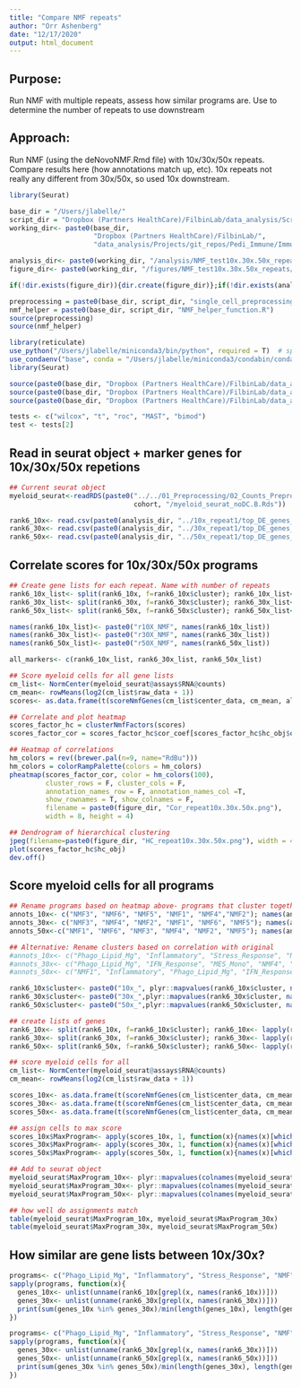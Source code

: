```yaml
---
title: "Compare NMF repeats"
author: "Orr Ashenberg"
date: "12/17/2020"
output: html_document
---
```


## Purpose:
Run NMF with multiple repeats, assess how similar programs are. Use to determine the number of repeats to use downstream

## Approach:
Run NMF (using the deNovoNMF.Rmd file) with 10x/30x/50x repeats. Compare results here (how annotations match up, etc). 10x repeats not really any different from 30x/50x, so used 10x downstream.

```r
library(Seurat) 

base_dir = "/Users/jlabelle/"
script_dir = "Dropbox (Partners HealthCare)/FilbinLab/data_analysis/Scripts/"
working_dir<- paste0(base_dir, 
                     "Dropbox (Partners HealthCare)/FilbinLab/",
                     "data_analysis/Projects/git_repos/Pedi_Immune/ImmuneCellAnalysis/02b_Myeloid/01a_NMF/")

analysis_dir<- paste0(working_dir, "/analysis/NMF_test10x.30x.50x_repeats/compare_repeats/")
figure_dir<- paste0(working_dir, "/figures/NMF_test10x.30x.50x_repeats/compare_repeats/")

if(!dir.exists(figure_dir)){dir.create(figure_dir)};if(!dir.exists(analysis_dir)){dir.create(analysis_dir)}

preprocessing = paste0(base_dir, script_dir, "single_cell_preprocessing_helper_functions.R")
nmf_helper = paste0(base_dir, script_dir, "NMF_helper_function.R")
source(preprocessing)
source(nmf_helper)

library(reticulate) 
use_python("/Users/jlabelle/miniconda3/bin/python", required = T)  # specify python in my conda env for scrublet
use_condaenv("base", conda = "/Users/jlabelle/miniconda3/condabin/conda")  # reticulate library to load the conda environnment for running
library(Seurat)

source(paste0(base_dir, "Dropbox (Partners HealthCare)/FilbinLab/data_analysis/", "/Scripts/plotutils.R"))
source(paste0(base_dir, "Dropbox (Partners HealthCare)/FilbinLab/data_analysis/", "/Scripts/seurat3utils.R"))
source(paste0(base_dir, "Dropbox (Partners HealthCare)/FilbinLab/data_analysis/", "/Scripts/color.R"))

tests <- c("wilcox", "t", "roc", "MAST", "bimod")
test <- tests[2]
```

## Read in seurat object + marker genes for 10x/30x/50x repetions
```r
## Current seurat object
myeloid_seurat<-readRDS(paste0("../../01_Preprocessing/02_Counts_Preprocess/analysis/detailed_annotation/",integration, "/",
                               cohort, "/myeloid_seurat_noDC.B.Rds"))

rank6_10x<- read.csv(paste0(analysis_dir, "../10x_repeat1/top_DE_genes_NMF_rank6.csv"))
rank6_30x<- read.csv(paste0(analysis_dir, "../30x_repeat1/top_DE_genes_NMF_rank6.csv"))
rank6_50x<- read.csv(paste0(analysis_dir, "../50x_repeat1/top_DE_genes_NMF_rank6.csv"))

```

## Correlate scores for 10x/30x/50x programs
```r
## Create gene lists for each repeat. Name with number of repeats
rank6_10x_list<- split(rank6_10x, f=rank6_10x$cluster); rank6_10x_list<-lapply(rank6_10x_list, function(x){x$gene})
rank6_30x_list<- split(rank6_30x, f=rank6_30x$cluster); rank6_30x_list<-lapply(rank6_30x_list, function(x){x$gene})
rank6_50x_list<- split(rank6_50x, f=rank6_50x$cluster); rank6_50x_list<-lapply(rank6_50x_list, function(x){x$gene})

names(rank6_10x_list)<- paste0("r10X_NMF", names(rank6_10x_list))
names(rank6_30x_list)<- paste0("r30X_NMF", names(rank6_30x_list))
names(rank6_50x_list)<- paste0("r50X_NMF", names(rank6_50x_list))

all_markers<- c(rank6_10x_list, rank6_30x_list, rank6_50x_list)

## Score myeloid cells for all gene lists
cm_list<- NormCenter(myeloid_seurat@assays$RNA@counts)
cm_mean<- rowMeans(log2(cm_list$raw_data + 1))
scores<- as.data.frame(t(scoreNmfGenes(cm_list$center_data, cm_mean, all_markers)))

## Correlate and plot heatmap
scores_factor_hc = clusterNmfFactors(scores)
scores_factor_cor = scores_factor_hc$cor_coef[scores_factor_hc$hc_obj$order, scores_factor_hc$hc_obj$order]

## Heatmap of correlations
hm_colors = rev((brewer.pal(n=9, name="RdBu")))
hm_colors = colorRampPalette(colors = hm_colors)
pheatmap(scores_factor_cor, color = hm_colors(100), 
         cluster_rows = F, cluster_cols = F, 
         annotation_names_row = F, annotation_names_col =T,
         show_rownames = T, show_colnames = F,
         filename = paste0(figure_dir, "Cor_repeat10x.30x.50x.png"),
         width = 8, height = 4)

## Dendrogram of hierarchical clustering 
jpeg(filename=paste0(figure_dir, "HC_repeat10x.30x.50x.png"), width = 400, height = 600)
plot(scores_factor_hc$hc_obj)
dev.off()
```

## Score myeloid cells for all programs
```r
## Rename programs based on heatmap above- programs that cluster together named as same NMF
annots_10x<- c("NMF3", "NMF6", "NMF5", "NMF1", "NMF4","NMF2"); names(annots_10x)<- as.character(1:6)
annots_30x<- c("NMF3", "NMF4", "NMF2", "NMF1", "NMF6", "NMF5"); names(annots_30x)<- as.character(1:6)
annots_50x<-c("NMF1", "NMF6", "NMF3", "NMF4", "NMF2", "NMF5"); names(annots_50x)<- as.character(1:6)

## Alternative: Rename clusters based on correlation with original
#annots_10x<- c("Phago_Lipid_Mg", "Inflammatory", "Stress_Response", "NMF4", "IFN_Response", "MES_Mono"); names(annots_10x)<- as.character(1:6)
#annots_30x<- c("Phago_Lipid_Mg", "IFN_Response", "MES_Mono", "NMF4", "Inflammatory", "Stress_Response"); names(annots_30x)<- as.character(1:6)
#annots_50x<- c("NMF1", "Inflammatory", "Phago_Lipid_Mg", "IFN_Response", "MES_Mono", "Stress_Response"); names(annots_50x)<- as.character(1:6)

rank6_10x$cluster<- paste0("10x_", plyr::mapvalues(rank6_10x$cluster, names(annots_10x), annots_10x))
rank6_30x$cluster<- paste0("30x_",plyr::mapvalues(rank6_30x$cluster, names(annots_30x), annots_30x))
rank6_50x$cluster<- paste0("50x_",plyr::mapvalues(rank6_50x$cluster, names(annots_50x), annots_50x))

## create lists of genes
rank6_10x<- split(rank6_10x, f=rank6_10x$cluster); rank6_10x<- lapply(rank6_10x, function(x){x$gene})
rank6_30x<- split(rank6_30x, f=rank6_30x$cluster); rank6_30x<- lapply(rank6_30x, function(x){x$gene})
rank6_50x<- split(rank6_50x, f=rank6_50x$cluster); rank6_50x<- lapply(rank6_50x, function(x){x$gene})

## score myeloid cells for all
cm_list<- NormCenter(myeloid_seurat@assays$RNA@counts)
cm_mean<- rowMeans(log2(cm_list$raw_data + 1))

scores_10x<- as.data.frame(t(scoreNmfGenes(cm_list$center_data, cm_mean, rank6_10x)))
scores_30x<- as.data.frame(t(scoreNmfGenes(cm_list$center_data, cm_mean, rank6_30x)))
scores_50x<- as.data.frame(t(scoreNmfGenes(cm_list$center_data, cm_mean, rank6_50x)))

## assign cells to max score
scores_10x$MaxProgram<- apply(scores_10x, 1, function(x){names(x)[which.max(x)]})
scores_30x$MaxProgram<- apply(scores_30x, 1, function(x){names(x)[which.max(x)]})
scores_50x$MaxProgram<- apply(scores_50x, 1, function(x){names(x)[which.max(x)]})

## Add to seurat object
myeloid_seurat$MaxProgram_10x<- plyr::mapvalues(colnames(myeloid_seurat), rownames(scores_10x), scores_10x$MaxProgram)
myeloid_seurat$MaxProgram_30x<- plyr::mapvalues(colnames(myeloid_seurat), rownames(scores_30x), scores_30x$MaxProgram)
myeloid_seurat$MaxProgram_50x<- plyr::mapvalues(colnames(myeloid_seurat), rownames(scores_50x), scores_50x$MaxProgram)

## how well do assignments match
table(myeloid_seurat$MaxProgram_10x, myeloid_seurat$MaxProgram_30x)
table(myeloid_seurat$MaxProgram_30x, myeloid_seurat$MaxProgram_50x)
```

## How similar are gene lists between 10x/30x?
```r
programs<- c("Phago_Lipid_Mg", "Inflammatory", "Stress_Response", "NMF", "IFN_Response", "MES_Mono")
sapply(programs, function(x){
  genes_10x<- unlist(unname(rank6_10x[grepl(x, names(rank6_10x))]))
  genes_30x<- unlist(unname(rank6_30x[grepl(x, names(rank6_30x))]))
  print(sum(genes_10x %in% genes_30x)/min(length(genes_10x), length(genes_30x)))
})

programs<- c("Phago_Lipid_Mg", "Inflammatory", "Stress_Response", "NMF", "IFN_Response", "MES_Mono")
sapply(programs, function(x){
  genes_30x<- unlist(unname(rank6_30x[grepl(x, names(rank6_30x))]))
  genes_50x<- unlist(unname(rank6_50x[grepl(x, names(rank6_50x))]))
  print(sum(genes_30x %in% genes_50x)/min(length(genes_30x), length(genes_50x)))
})
```

